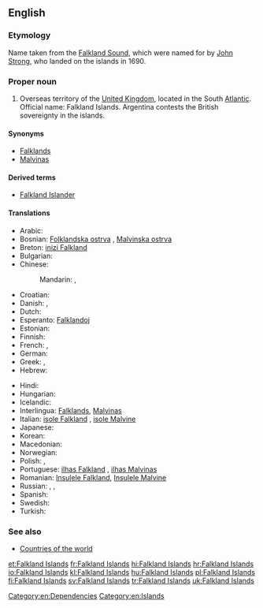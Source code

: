 {{wikipedia}}
==English==

===Etymology===
Name taken from the [[Falkland Sound]], which were named for {{w|Viscount Falkland}} by [[w:John Strong (mariner)|John Strong]], who landed on the islands in 1690.

===Proper noun===
{{en-proper noun|head=the Falkland Islands}} {{p}}

# Overseas territory of the [[United Kingdom]], located in the South [[Atlantic]]. Official name: Falkland Islands. Argentina contests the British sovereignty in the islands.

====Synonyms====
* [[Falklands]]
* [[Malvinas]]

====Derived terms====
* [[Falkland Islander]]

====Translations====
{{trans-top|overseas territory of the UK in the South Atlantic}}
* Arabic: {{t-|ar|جزر فوكلاند|f|p|tr=júzur fuklaand|sc=Arab}}
* Bosnian: [[Folklandska ostrva]] {{n|p}}, [[Malvinska ostrva]] {{n|p}}
* Breton: [[inizi Falkland]]
* Bulgarian: {{t-|bg|Малвински острови|m|p|tr=Malvínski óstrovi|sc=Cyrl}}
* Chinese:
*: Mandarin: {{t-|cmn|福克蘭群島|sc=Hani}}, {{t-|cmn|福克兰群岛|tr=Fúkèlán qúndǎo|sc=Hani}}
* Croatian: {{t+|hr|Falklandski Otoci}}
* Danish: {{t-|da|Falklandsøerne}}, {{t-|da|Malvinerne|c|p}}
* Dutch: {{t+|nl|Falklandeilanden}}
* Esperanto: [[Falklandoj]]
* Estonian: {{t-|et|Falklandi saared}}
* Finnish: {{t-|fi|Falklandinsaaret}}
* French: {{t+|fr|Malouines|f|p}}, {{t+|fr|îles Falkland|f|p}}
* German: {{t+|de|Falklandinseln|p}}
* Greek: {{t+|el|Νήσοι Φώκλαντ|tr=Nísoi Fókland|f|p|sc=Grek}}, {{t-|el|Νήσοι Φάλκλαντ|tr=Nísoi Fálkland|f|p|sc=Grek}}
* Hebrew: {{t-|he|איי פוקלנד|p|tr=iyey foklend|sc=Hebr}}
{{trans-mid}}
* Hindi: {{t+|hi|माल्विनास द्वीपसमूह|m|tr=maalvinaas dweepsamuuh|sc=Deva}}
* Hungarian: {{t+|hu|Falkland-szigetek}}
* Icelandic: {{t-|is|Falklandseyjar|f|p}}
* Interlingua: [[Falklands]], [[Malvinas]]
* Italian: [[isole Falkland]] {{f|p}}, [[isole Malvine]] {{f|p}}
* Japanese: {{t-|ja|フォークランド諸島|tr=Fōkurando shotō|sc=Jpan}}
* Korean: {{t-|ko|포클랜드 제도|tr=Pokeullaendeu jedo|sc=Kore}}
* Macedonian: {{t-|mk|Фолкландски Острови|m|p|tr=Fólklandski Óstrovi}}
* Norwegian: {{t-|no|Falklandsøyene}}
* Polish: {{t+|pl|Falklandy}}, {{t+|pl|Malwiny}}
* Portuguese: [[ilhas Falkland]] {{f|p}}, [[ilhas Malvinas]] {{f|p}}
* Romanian: [[Insulele Falkland]], [[Insulele Malvine]] {{f|p}}
* Russian: {{t-|ru|Фолклендские острова|m|p|tr=Folkléndskije ostrová|sc=Cyrl}}, {{t-|ru|Фолкленды|m|p|tr=Folkléndy|sc=Cyrl}}, {{t-|ru|Мальвинские острова|m|p|tr=Mal’vínskije ostrová|sc=Cyrl}}
* Spanish: {{t-|es|islas Malvinas|f|p}}
* Swedish: {{t+|sv|Falklandsöarna}}
* Turkish: {{t+|tr|Falkland Adaları}}
{{trans-bottom}}

===See also===
* [[Appendix:Countries of the world|Countries of the world]]

[[Category:en:Dependencies]]
[[Category:en:Islands]]

[[et:Falkland Islands]]
[[fr:Falkland Islands]]
[[hi:Falkland Islands]]
[[hr:Falkland Islands]]
[[io:Falkland Islands]]
[[kl:Falkland Islands]]
[[hu:Falkland Islands]]
[[pl:Falkland Islands]]
[[fi:Falkland Islands]]
[[sv:Falkland Islands]]
[[tr:Falkland Islands]]
[[uk:Falkland Islands]]